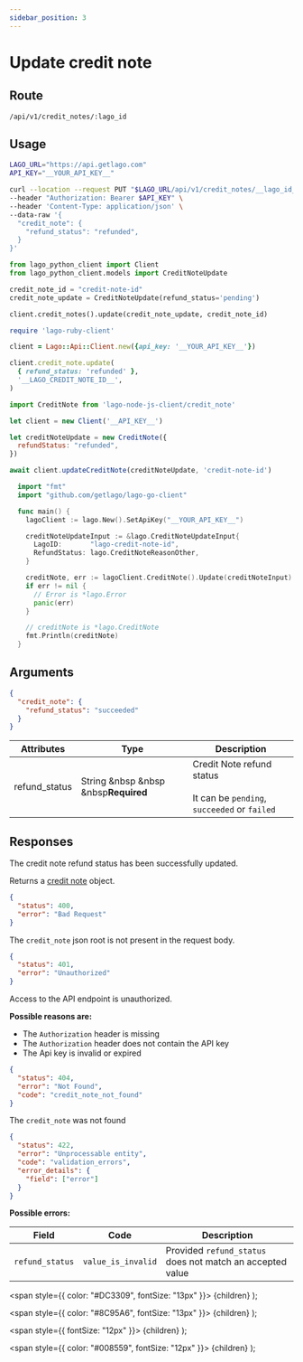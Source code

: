 ```yaml
---
sidebar_position: 3
---
```



# Update credit note

## Route

```curl title="PUT"
/api/v1/credit_notes/:lago_id
```

## Usage

<Tabs groupId="prog-language">
  <TabItem value="curl" label="Curl" default>

  ```bash
  LAGO_URL="https://api.getlago.com"
  API_KEY="__YOUR_API_KEY__"

curl --location --request PUT "$LAGO_URL/api/v1/credit_notes/__lago_id__" \
--header "Authorization: Bearer $API_KEY" \
--header 'Content-Type: application/json' \
  --data-raw '{
    "credit_note": {
      "refund_status": "refunded",
    }
  }'
  ```
  </TabItem>

  <TabItem value="python" label="Python">

  ```python
  from lago_python_client import Client
  from lago_python_client.models import CreditNoteUpdate

  credit_note_id = "credit-note-id"
  credit_note_update = CreditNoteUpdate(refund_status='pending')

  client.credit_notes().update(credit_note_update, credit_note_id)
  ```

  </TabItem>

  <TabItem value="ruby" label="Ruby">

  ```ruby
  require 'lago-ruby-client'

  client = Lago::Api::Client.new({api_key: '__YOUR_API_KEY__'})

  client.credit_note.update(
    { refund_status: 'refunded' },
    '__LAGO_CREDIT_NOTE_ID__',
  )
  ```

  </TabItem>

  <TabItem value="javascript" label="Node.js">

  ```javascript
  import CreditNote from 'lago-node-js-client/credit_note'

  let client = new Client('__API_KEY__')

  let creditNoteUpdate = new CreditNote({
    refundStatus: "refunded",
  })

  await client.updateCreditNote(creditNoteUpdate, 'credit-note-id')
  ```

  </TabItem>

  <TabItem value="go" label="Go">

  ```go
    import "fmt"
    import "github.com/getlago/lago-go-client"

    func main() {
      lagoClient := lago.New().SetApiKey("__YOUR_API_KEY__")

      creditNoteUpdateInput := &lago.CreditNoteUpdateInput{
        LagoID:       "lago-credit-note-id",
        RefundStatus: lago.CreditNoteReasonOther,
      }

      creditNote, err := lagoClient.CreditNote().Update(creditNoteInput)
      if err != nil {
        // Error is *lago.Error
        panic(err)
      }

      // creditNote is *lago.CreditNote
      fmt.Println(creditNote)
    }
  ```

  </TabItem>
</Tabs>

## Arguments

```json
{
  "credit_note": {
    "refund_status": "succeeded"
  }
}
```

| Attributes | Type | Description |
|--|--|--|
| refund_status | String &nbsp &nbsp &nbsp<Required>**Required**</Required> | Credit Note refund status <br></br> It can be `pending`, `succeeded` or `failed` |

## Responses

<Tabs>
  <TabItem value="200" label="HTTP 200" default>
  The credit note refund status has been successfully updated.

  Returns a [credit note](./credit-note-object) object.
  </TabItem>

  <TabItem value="400" label="HTTP 400">

  ```json
  {
    "status": 400,
    "error": "Bad Request"
  }
  ```

  The `credit_note` json root is not present in the request body.
  </TabItem>

  <TabItem value="401" label="HTTP 401">

  ```json
  {
    "status": 401,
    "error": "Unauthorized"
  }
  ```

  Access to the API endpoint is unauthorized.

  **Possible reasons are:**
  * The `Authorization` header is missing
  * The `Authorization` header does not contain the API key
  * The Api key is invalid or expired


  </TabItem>

  <TabItem value="404" label="HTTP 404">

  ```json
  {
    "status": 404,
    "error": "Not Found",
    "code": "credit_note_not_found"
  }
  ```

  The `credit_note` was not found
  </TabItem>

  <TabItem value="422" label="HTTP 422">

  ```json
  {
    "status": 422,
    "error": "Unprocessable entity",
    "code": "validation_errors",
    "error_details": {
      "field": ["error"]
    }
  }
  ```

  **Possible errors:**

  | Field | Code | Description |
  |--|--|--|
  | `refund_status` | `value_is_invalid` | Provided `refund_status` does not match an accepted value |


  </TabItem>
</Tabs>



  <span
    style={{
      color: "#DC3309",
      fontSize: "13px"
    }}>
    {children}
  </span>
);

  <span
    style={{
      color: "#8C95A6",
      fontSize: "13px"
    }}>
    {children}
  </span>
);

  <span
    style={{
      fontSize: "12px"
    }}>
    {children}
  </span>
);

  <span
    style={{
      color: "#008559",
      fontSize: "12px"
    }}>
    {children}
  </span>
);
